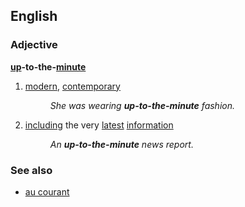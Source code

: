 ==English==
===Adjective===
'''[[up]]-to-the-[[minute]]'''
# [[modern]], [[contemporary]]
#:''She was wearing '''up-to-the-minute''' fashion.''
# [[including]] the very [[latest]] [[information]]
#:''An '''up-to-the-minute''' news report.''
===See also===
*[[au courant]]